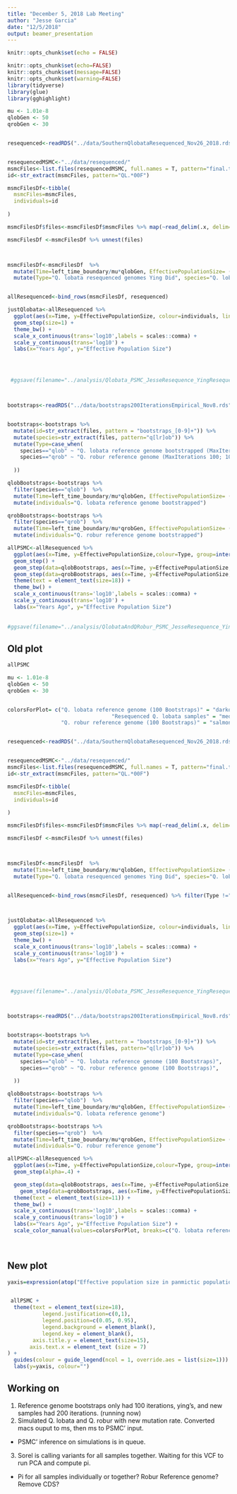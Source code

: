 ```yaml
---
title: "December 5, 2018 Lab Meeting"
author: "Jesse Garcia"
date: "12/5/2018"
output: beamer_presentation
---
```


```r
knitr::opts_chunk$set(echo = FALSE)
```


```r
knitr::opts_chunk$set(echo=FALSE)
knitr::opts_chunk$set(message=FALSE)
knitr::opts_chunk$set(warning=FALSE)
library(tidyverse)
library(glue)
library(gghighlight)

mu <- 1.01e-8
qlobGen <- 50
qrobGen <- 30


resequenced<-readRDS("../data/SouthernQlobataResequenced_Nov26_2018.rds") %>% mutate(Type="Q. lobata Samples from Nov. 13 I Did")


resequencedMSMC<-"../data/resequenced/"
msmcFiles<-list.files(resequencedMSMC, full.names = T, pattern="final.txt")
id<-str_extract(msmcFiles, pattern="QL.*00F")

msmcFilesDf<-tibble(
  msmcFiles=msmcFiles,
  individuals=id
  
)

msmcFilesDf$files<-msmcFilesDf$msmcFiles %>% map(~read_delim(.x, delim="\t", col_names = T))

msmcFilesDf <-msmcFilesDf %>% unnest(files)



msmcFilesDf<-msmcFilesDf  %>% 
  mutate(Time=left_time_boundary/mu*qlobGen, EffectivePopulationSize= (1/lambda_00)/(2*mu) ) %>% 
  mutate(Type="Q. lobata resequenced genomes Ying Did", species="Q. lobata")


allResequenced<-bind_rows(msmcFilesDf, resequenced)

justQlobata<-allResequenced %>%
  ggplot(aes(x=Time, y=EffectivePopulationSize, colour=individuals, linetype=Type)) +
  geom_step(size=1) +                                                                                                                                                                                  
  theme_bw() +                                                                                                                                              
  scale_x_continuous(trans='log10',labels = scales::comma) +                                                                                                                                   
  scale_y_continuous(trans='log10') + 
  labs(x="Years Ago", y="Effective Population Size")




 #ggsave(filename="../analysis/Qlobata_PSMC_JesseResequence_YingResequenced_Nov28_2018.pdf", plot=justQlobata, height = 10, width=20)



bootstraps<-readRDS("../data/bootstraps200IterationsEmpirical_Nov8.rds")


bootstraps<-bootstraps %>%
  mutate(id=str_extract(files, pattern = "bootstraps_[0-9]+")) %>%
  mutate(species=str_extract(files, pattern="q[lr]ob")) %>%
  mutate(Type=case_when(
    species=="qlob" ~ "Q. lobata reference genome bootstrapped (MaxIterations 100; 100 Bootstraps)",
    species=="qrob" ~ "Q. robur reference genome (MaxIterations 100; 100 Bootstraps)",
    
  )) 

qlobBootstraps<-bootstraps %>% 
  filter(species=="qlob")  %>% 
  mutate(Time=left_time_boundary/mu*qlobGen, EffectivePopulationSize= (1/lambda_00)/(2*mu) ) %>%
  mutate(individuals="Q. lobata reference genome bootstrapped")

qrobBootstraps<-bootstraps %>% 
  filter(species=="qrob")  %>% 
  mutate(Time=left_time_boundary/mu*qrobGen, EffectivePopulationSize= (1/lambda_00)/(2*mu) ) %>%
  mutate(individuals="Q. robur reference genome bootstrapped")

allPSMC<-allResequenced %>%
  ggplot(aes(x=Time, y=EffectivePopulationSize,colour=Type, group=interaction(individuals, Type))) +
  geom_step() +
  geom_step(data=qlobBootstraps, aes(x=Time, y=EffectivePopulationSize, group=id)) +
  geom_step(data=qrobBootstraps, aes(x=Time, y=EffectivePopulationSize, group=id)) +
  theme(text = element_text(size=18)) +
  theme_bw() +                                                                                                                                              
  scale_x_continuous(trans='log10',labels = scales::comma) +                                                                                                                                   
  scale_y_continuous(trans='log10') + 
  labs(x="Years Ago", y="Effective Population Size")
 
 
#ggsave(filename="../analysis/QlobataAndQRobur_PSMC_JesseResequence_YingResequenced_Nov28_2018.pdf", plot=allPSMC, height = 10, width=20)
```



## Old plot

```r
allPSMC
```




```r
mu <- 1.01e-8
qlobGen <- 50
qrobGen <- 30


colorsForPlot= c("Q. lobata reference genome (100 Bootstraps)" = "darkolivegreen4", 
                                 "Resequenced Q. lobata samples" = "mediumseagreen",
                 "Q. robur reference genome (100 Bootstraps)" = "salmon4")


resequenced<-readRDS("../data/SouthernQlobataResequenced_Nov26_2018.rds") %>% mutate(Type="Resequenced Q. lobata samples")


resequencedMSMC<-"../data/resequenced/"
msmcFiles<-list.files(resequencedMSMC, full.names = T, pattern="final.txt")
id<-str_extract(msmcFiles, pattern="QL.*00F")

msmcFilesDf<-tibble(
  msmcFiles=msmcFiles,
  individuals=id
  
)

msmcFilesDf$files<-msmcFilesDf$msmcFiles %>% map(~read_delim(.x, delim="\t", col_names = T))

msmcFilesDf <-msmcFilesDf %>% unnest(files)



msmcFilesDf<-msmcFilesDf  %>% 
  mutate(Time=left_time_boundary/mu*qlobGen, EffectivePopulationSize= (1/lambda_00)/(2*mu) ) %>% 
  mutate(Type="Q. lobata resequenced genomes Ying Did", species="Q. lobata")


allResequenced<-bind_rows(msmcFilesDf, resequenced) %>% filter(Type !="Q. lobata resequenced genomes Ying Did", individuals != "QL.BER.1", individuals != "QL.HV.1")



justQlobata<-allResequenced %>%
  ggplot(aes(x=Time, y=EffectivePopulationSize, colour=individuals, linetype=Type)) +
  geom_step(size=1) +                                                                                                                                                                                  
  theme_bw() +                                                                                                                                              
  scale_x_continuous(trans='log10',labels = scales::comma) +                                                                                                                                   
  scale_y_continuous(trans='log10') + 
  labs(x="Years Ago", y="Effective Population Size")




 #ggsave(filename="../analysis/Qlobata_PSMC_JesseResequence_YingResequenced_Nov28_2018.pdf", plot=justQlobata, height = 10, width=20)



bootstraps<-readRDS("../data/bootstraps200IterationsEmpirical_Nov8.rds")


bootstraps<-bootstraps %>%
  mutate(id=str_extract(files, pattern = "bootstraps_[0-9]+")) %>%
  mutate(species=str_extract(files, pattern="q[lr]ob")) %>%
  mutate(Type=case_when(
    species=="qlob" ~ "Q. lobata reference genome (100 Bootstraps)",
    species=="qrob" ~ "Q. robur reference genome (100 Bootstraps)",
    
  )) 

qlobBootstraps<-bootstraps %>% 
  filter(species=="qlob")  %>% 
  mutate(Time=left_time_boundary/mu*qlobGen, EffectivePopulationSize= (1/lambda_00)/(2*mu) ) %>%
  mutate(individuals="Q. lobata reference genome")

qrobBootstraps<-bootstraps %>% 
  filter(species=="qrob")  %>% 
  mutate(Time=left_time_boundary/mu*qrobGen, EffectivePopulationSize= (1/lambda_00)/(2*mu) ) %>%
  mutate(individuals="Q. robur reference genome")

allPSMC<-allResequenced %>%
  ggplot(aes(x=Time, y=EffectivePopulationSize,colour=Type, group=interaction(individuals, Type))) +
  geom_step(alpha=.4) +

  geom_step(data=qlobBootstraps, aes(x=Time, y=EffectivePopulationSize, group=id), alpha=.6) +
    geom_step(data=qrobBootstraps, aes(x=Time, y=EffectivePopulationSize, group=id), alpha=.6) +
  theme(text = element_text(size=11)) +
  theme_bw() +                                                                                                                                              
  scale_x_continuous(trans='log10',labels = scales::comma) +                                                                                                                                   
  scale_y_continuous(trans='log10') + 
  labs(x="Years Ago", y="Effective Population Size") +
  scale_color_manual(values=colorsForPlot, breaks=c("Q. lobata reference genome (100 Bootstraps)", "Resequenced Q. lobata samples", "Q. robur reference genome (100 Bootstraps)"))
 
 


```


## New plot


```r


yaxis=expression(atop("Effective population size in panmictic population", "(Inverse Coalescence Rate, scaled by " ~2*mu ~")"))


 allPSMC +
  theme(text = element_text(size=18), 
           legend.justification=c(0,1), 
           legend.position=c(0.05, 0.95),
           legend.background = element_blank(),
           legend.key = element_blank(),
        axis.title.y = element_text(size=15),
       axis.text.x = element_text (size = 7)
) + 
  guides(colour = guide_legend(ncol = 1, override.aes = list(size=1))) + 
  labs(y=yaxis, colour="") 


```



## Working on

1. Reference genome bootstraps only had 100 iterations, ying's, and new samples had 200 iterations. (running now)
2. Simulated Q. lobata and Q. robur with new mutation rate. Converted macs ouput to ms, then ms to PSMC' input.
  * PSMC' inference on simulations is in queue. 
3. Sorel is calling variants for all samples together. Waiting for this VCF to run PCA and compute pi.
  * Pi for all samples individually or together? Robur Reference genome? Remove CDS?

